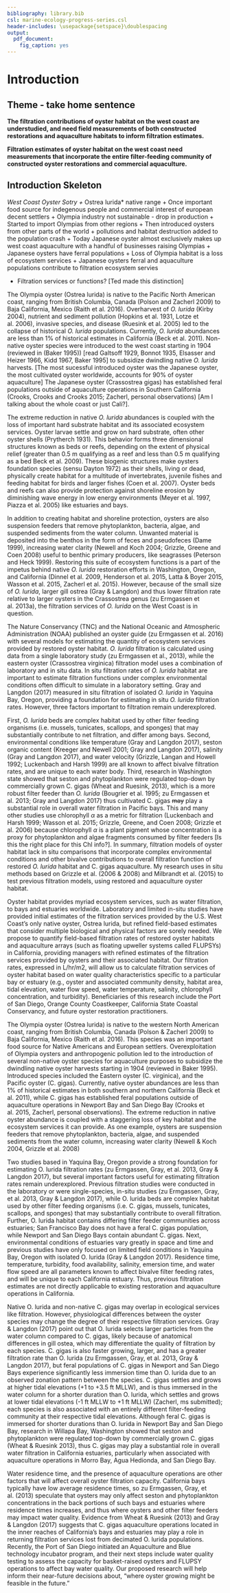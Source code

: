 ```yaml
---
bibliography: library.bib
csl: marine-ecology-progress-series.csl
header-includes: \usepackage{setspace}\doublespacing
output:
  pdf_document:
    fig_caption: yes
---
```


# Introduction

## Theme - take home sentence

**The filtration contributions of oyster habitat on the west coast are understudied, and need field measurements of both constructed restorations and aquaculture habitats to inform filtration estimates.**

**Filtration estimates of oyster habitat on the west coast need measurements that incorporate the entire filter-feeding community of constructed oyster restorations and commercial aquaculture.**

## Introduction Skeleton

*West Coast Oyster Sotry
  + *Ostrea lurida* native range
  + Once important food source for indegenous people and commercial interest of european decent settlers
  + Olympia industry not sustainable - drop in production
  + Started to import Olympias from other regions
  + Then introduced oysters from other parts of the world
  + pollutions and habitat destruction added to the population crash
  + Today Japanese oyster almost exclusively makes up west coast aquaculture with a handful of businesses raising Olympias
  + Japanese oysters have ferral populations 
  + Loss of Olympia habitat is a loss of ecosystem services
  + Japanese oysters ferral and aquaculture populations contribute to filtration ecosystem servies 
  
  + Filtration services or functions? [Ted made this distinction]
    

The Olympia oyster (Ostrea lurida) is native to the Pacific North American coast, ranging from British Columbia, Canada (Polson and Zacherl 2009) to Baja California, Mexico (Raith et al. 2016). Overharvest of *O. lurida* (Kirby 2004), nutrient and sediment pollution (Hopkins et al. 1931, Lotze et al. 2006), invasive species, and disease (Ruesink et al. 2005) led to the collapse of historical *O. lurida* populations. Currently, *O. lurida* abundances are less than 1% of historical estimates in California (Beck et al. 2011). Non-native oyster species were introduced to the west coast starting in 1904 (reviewed in (Baker 1995)) [read Galtsoff 1929, Bonnot 1935, Elsasser and Heizer 1966, Kidd 1967, Baker 1995] to subsidize dwindling native *O. lurida* harvests. [The most sucessful introduced oyster was the Japanese oyster, the most cultivated oyster worldwide, accounts for 90% of oyster aquaculture] The Japanese oyster (Crassostrea gigas) has established feral populations outside of aquaculture operations in Southern California (Crooks, Crooks and Crooks 2015; Zacherl, personal observations) [Am I talking about the whole coast or just Cali?]. 

The extreme reduction in native *O. lurida* abundances is coupled with the loss of important hard substrate habitat and its associated ecosystem services. Oyster larvae settle and grow on hard substrate, often other oyster shells (Prytherch 1931). This behavior forms three dimensional structures known as beds or reefs, depending on the extent of physical relief (greater than 0.5 m qualifying as a reef and less than 0.5 m qualifying as a bed Beck et al. 2009). These biogenic structures make oysters foundation species (sensu Dayton 1972) as their shells, living or dead, physically create habitat for a multitude of invertebrates, juvenile fishes and feeding habitat for birds and larger fishes (Coen et al. 2007). Oyster beds and reefs can also provide protection against shoreline erosion by diminishing wave energy in low energy environments (Meyer et al. 1997, Piazza et al. 2005) like estuaries and bays. 

In addition to creating habitat and shoreline protection, oysters are also suspension feeders that remove phytoplankton, bacteria, algae, and suspended sediments from the water column. Unwanted material is deposited into the benthos in the form of feces and pseudofeces (Dame 1999), increasing water clarity (Newell and Koch 2004; Grizzle, Greene and Coen 2008) useful to benthic primary producers, like seagrasses (Peterson and Heck 1999). Restoring this suite of ecosystem functions is a part of the impetus behind native *O. lurida* restoration efforts in Washington, Oregon, and California (Dinnel et al. 2009, Henderson et al. 2015, Latta & Boyer 2015, Wasson et al. 2015, Zacherl et al. 2015). However, because of the small size of *O. lurida*, larger gill ostrea (Gray & Langdon) and thus lower filtration rate relative to larger oysters in the Crassostrea genus (zu Ermgassen et al. 2013a), the filtration services of *O. lurida* on the West Coast is in question. 

The Nature Conservancy (TNC) and the National Oceanic and Atmospheric Administration (NOAA) published an oyster guide (zu Ermgassen et al. 2016) with several models for estimating the quantity of ecosystem services provided by restored oyster habitat. *O. lurida* filtration is calculated using data from a single laboratory study (zu Ermgassen et al., 2013), while the eastern oyster (Crassostrea virginica) filtration model uses a combination of laboratory and in situ data. In situ filtration rates of *O. lurida* habitat are important to estimate filtration functions under complex environmental conditions often difficult to simulate in a laboratory setting. Gray and Langdon (2017) measured in situ filtration of isolated *O. lurida* in Yaquina Bay, Oregon, providing a foundation for estimating in situ *O. lurida* filtration rates. However, three factors important to filtration remain underexplored.
	
First, *O. lurida* beds are complex habitat used by other filter feeding organisms (i.e. mussels, tunicates, scallops, and sponges) that may substantially contribute to net filtration, and differ among bays. Second, environmental conditions like temperature (Gray and Langdon 2017), seston organic content (Kreeger and Newell 2001; Gray and Langdon 2017), salinity (Gray and Langdon 2017), and water velocity (Grizzle, Langan and Howell 1992; Luckenbach and Harsh 1999) are all known to affect bivalve filtration rates, and are unique to each water body. Third, research in Washington state showed that seston and phytoplankton were regulated top-down by commercially grown C. gigas (Wheat and Ruesink, 2013), which is a more robust filter feeder than *O. lurida* (Bougrier et al. 1995; zu Ermgassen et al. 2013; Gray and Langdon 2017) thus cultivated C. gigas ~~may~~ play a substantial role in overall water filtration in Pacific bays. This and many other studies use chlorophyll $\alpha$ as a metric for filtration (Luckenbach and Harsh 1999; Wasson et al. 2015; Grizzle, Greene, and Coen 2008; Grizzle et al. 2006) because chlorophyll $\alpha$ is a plant pigment whose concentration is a proxy for phytoplankton and algae fragments consumed by filter feeders [Is this the right place for this Chl info?]. In summary, filtration models of oyster habitat lack in situ comparisons that incorporate complex environmental conditions and other bivalve contributions to overall filtration function of restored *O. lurida* habitat and C. gigas aquaculture. My research uses in situ methods based on Grizzle et al. (2006 & 2008) and Milbrandt et al. (2015) to test previous filtration models, using restored and aquaculture oyster habitat.

Oyster habitat provides myriad ecosystem services, such as water filtration, to bays and estuaries worldwide. Laboratory and limited in-situ studies have provided initial estimates of the filtration services provided by the U.S. West Coast’s only native oyster,  Ostrea lurida, but refined field-based estimates that consider multiple biological and physical factors are sorely needed. We propose to quantify field-based filtration rates of restored oyster habitats and aquaculture arrays (such as floating upweller systems called FLUPSYs) in California, providing managers with refined estimates of the filtration services provided by oysters and their associated habitat. Our filtration rates, expressed in L/hr/m2, will allow us to calculate filtration services of oyster habitat based on water quality characteristics specific to a particular bay or estuary (e.g., oyster and associated community density, habitat area, tidal elevation, water flow speed, water temperature, salinity, chlorophyll concentration, and turbidity). Beneficiaries of this research include the Port of San Diego, Orange County Coastkeeper, California State Coastal Conservancy, and future oyster restoration practitioners. 

The Olympia oyster (Ostrea lurida) is native to the western North American coast, ranging from British Columbia, Canada (Polson & Zacherl 2009) to Baja California, Mexico (Raith et al. 2016). This species was an important food source for Native Americans and European settlers. Overexploitation of Olympia oysters and anthropogenic pollution led to the introduction of several non-native oyster species for aquaculture purposes to subsidize the dwindling native oyster harvests starting in 1904 (reviewed in Baker 1995). Introduced species included the Eastern oyster (C. virginica), and the Pacific oyster (C. gigas). Currently, native oyster abundances are less than 1% of historical estimates in both southern and northern California (Beck et al. 2011), while C. gigas has established feral populations outside of aquaculture operations in Newport Bay and San Diego Bay (Crooks et al. 2015, Zacherl, personal observations). The extreme reduction in native oyster abundance is coupled with a staggering loss of key habitat and the ecosystem services it can provide. As one example, oysters are suspension feeders that remove phytoplankton, bacteria, algae, and suspended sediments from the water column, increasing water clarity (Newell & Koch 2004, Grizzle et al. 2008)

Two studies based in Yaquina Bay, Oregon provide a strong foundation for estimating O. lurida filtration rates (zu Ermgassen, Gray, et al. 2013, Gray & Langdon 2017), but several important factors useful for estimating filtration rates remain underexplored.  Previous filtration studies were conducted in the laboratory or were single-species, in-situ studies (zu Ermgassen, Gray, et al. 2013, Gray & Langdon 2017), while O. lurida beds are complex habitat used by other filter feeding organisms (i.e. C. gigas, mussels, tunicates, scallops, and sponges) that may substantially contribute to overall filtration. Further, O. lurida habitat contains differing filter feeder communities across estuaries; San Francisco Bay does not have a feral C. gigas population, while Newport and San Diego Bays contain abundant C. gigas. Next, environmental conditions of estuaries vary greatly in space and time and previous studies have only focused on limited field conditions in Yaquina Bay, Oregon with isolated O. lurida (Gray & Langdon 2017). Residence time, temperature, turbidity, food availability, salinity, emersion time, and water flow speed are all parameters known to affect bivalve filter feeding rates, and will be unique to each California estuary. Thus, previous filtration estimates are not directly applicable to existing restoration and aquaculture operations in California.

Native O. lurida and non-native C. gigas may overlap in ecological services like filtration. However, physiological differences between the oyster species may change the degree of their respective filtration services. Gray & Langdon (2017) point out that O. lurida selects larger particles from the water column compared to C. gigas, likely because of anatomical differences in gill ostea, which may differentiate the quality of filtration by each species. C. gigas is also faster growing, larger, and has a greater filtration rate than O. lurida (zu Ermgassen, Gray, et al. 2013, Gray & Langdon 2017), but feral populations of C. gigas in Newport and San Diego Bays experience significantly less immersion time than O. lurida due to an observed zonation pattern between the species. C. gigas settles and grows at higher tidal elevations (+1 to +3.5 ft MLLW), and is thus immersed in the water column for a shorter duration than O. lurida, which settles and grows at lower tidal elevations (-1 ft MLLW to +1 ft MLLW) (Zacherl, ms submitted); each species is also associated with an entirely different filter-feeding community at their respective tidal elevations.  Although feral C. gigas is immersed for shorter durations than O. lurida in Newport Bay and San Diego Bay, research in Willapa Bay, Washington showed that seston and phytoplankton were regulated top-down by commercially grown C. gigas (Wheat & Ruesink 2013), thus C. gigas may play a substantial role in overall water filtration in California estuaries, particularly when associated with aquaculture operations in Morro Bay, Agua Hedionda, and San Diego Bay.

Water residence time, and the presence of aquaculture operations are other factors that will affect overall oyster filtration capacity. California bays typically have low average residence times, so zu Ermgassen, Gray, et al. (2013) speculate that oysters may only affect seston and phytoplankton concentrations in the back portions of such bays and estuaries where residence times increases, and thus where oysters and other filter feeders may impact water quality. Evidence from Wheat & Ruesink (2013) and Gray & Langdon (2017) suggests that C. gigas aquaculture operations located in the inner reaches of California’s bays and estuaries may play a role in returning filtration services lost from decimated O. lurida populations. Recently, the Port of San Diego initiated an Aquaculture and Blue technology incubator program, and their next steps include water quality testing to assess the capacity for basket-raised oysters and FLUPSY operations to affect bay water quality. Our proposed research will help inform their near-future decisions about, “where oyster growing might be feasible in the future.” 
